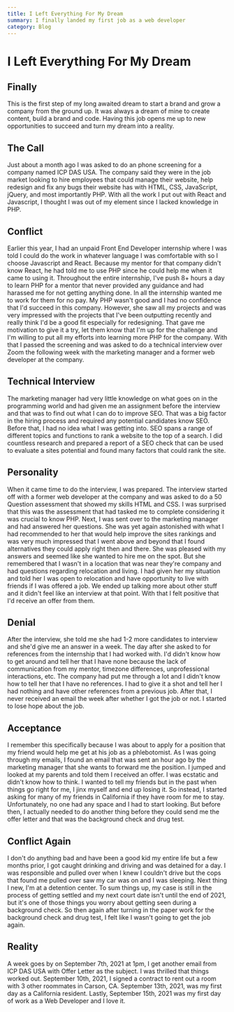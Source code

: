 ```yaml
---
title: I Left Everything For My Dream
summary: I finally landed my first job as a web developer
category: Blog
---
```


# I Left Everything For My Dream

## Finally

This is the first step of my long awaited dream to start a brand and grow a company from the ground up. It was always a dream of mine to create content, build a brand and code. Having this job opens me up to new opportunities to succeed and turn my dream into a reality.

## The Call

Just about a month ago I was asked to do an phone screening for a company named ICP DAS USA. The company said they were in the job market looking to hire employees that could manage their website, help redesign and fix any bugs their website has with HTML, CSS, JavaScript, jQuery, and most importantly PHP. With all the work I put out with React and Javascript, I thought I was out of my element since I lacked knowledge in PHP.

## Conflict

Earlier this year, I had an unpaid Front End Developer internship where I was told I could do the work in whatever language I was comfortable with so I choose Javascript and React. Because my mentor for that company didn't know React, he had told me to use PHP since he could help me when it came to using it. Throughout the entire internship, I've push 8+ hours a day to learn PHP for a mentor that never provided any guidance and had harassed me for not getting anything done. In all the internship wanted me to work for them for no pay. My PHP wasn't good and I had no confidence that I'd succeed in this company. However, she saw all my projects and was very impressed with the projects that I've been outputting recently and really think I'd be a good fit especially for redesigning. That gave me motivation to give it a try, let them know that I'm up for the challenge and I'm willing to put all my efforts into learning more PHP for the company. With that I passed the screening and was asked to do a technical interview over Zoom the following week with the marketing manager and a former web developer at the company.

## Technical Interview

The marketing manager had very little knowledge on what goes on in the programming world and had given me an assignment before the interview and that was to find out what I can do to improve SEO. That was a big factor in the hiring process and required any potential candidates know SEO. Before that, I had no idea what I was getting into. SEO spans a range of different topics and functions to rank a website to the top of a search. I did countless research and prepared a report of a SEO check that can be used to evaluate a sites potential and found many factors that could rank the site.

## Personality

When it came time to do the interview, I was prepared. The interview started off with a former web developer at the company and was asked to do a 50 Question assessment that showed my skills HTML and CSS. I was surprised that this was the assessment that had tasked me to complete considering it was crucial to know PHP. Next, I was sent over to the marketing manager and had answered her questions. She was yet again astonished with what I had recommended to her that would help improve the sites rankings and was very much impressed that I went above and beyond that I found alternatives they could apply right then and there. She was pleased with my answers and seemed like she wanted to hire me on the spot. But she remembered that I wasn't in a location that was near they're company and had questions regarding relocation and living. I had given her my situation and told her I was open to relocation and have opportunity to live with friends if I was offered a job. We ended up talking more about other stuff and it didn't feel like an interview at that point. With that I felt positive that I'd receive an offer from them.

## Denial

After the interview, she told me she had 1-2 more candidates to interview and she'd give me an answer in a week. The day after she asked to for references from the internship that I had worked with. I'd didn't know how to get around and tell her that I have none because the lack of communication from my mentor, timezone differences, unprofessional interactions, etc. The company had put me through a lot and I didn't know how to tell her that I have no references. I had to give it a shot and tell her I had nothing and have other references from a previous job. After that, I never received an email the week after whether I got the job or not. I started to lose hope about the job.

## Acceptance

I remember this specifically because I was about to apply for a position that my friend would help me get at his job as a phlebotomist. As I was going through my emails, I found an email that was sent an hour ago by the marketing manager that she wants to forward me the position. I jumped and looked at my parents and told them I received an offer. I was ecstatic and didn't know how to think. I wanted to tell my friends but in the past when things go right for me, I jinx myself and end up losing it. So instead, I started asking for many of my friends in California if they have room for me to stay. Unfortunately, no one had any space and I had to start looking. But before then, I actually needed to do another thing before they could send me the offer letter and that was the background check and drug test.

## Conflict Again

I don't do anything bad and have been a good kid my entire life but a few months prior, I got caught drinking and driving and was detained for a day. I was responsible and pulled over when I knew I couldn't drive but the cops that found me pulled over saw my car was on and I was sleeping. Next thing I new, I'm at a detention center. To sum things up, my case is still in the process of getting settled and my next court date isn't until the end of 2021, but it's one of those things you worry about getting seen during a background check. So then again after turning in the paper work for the background check and drug test, I felt like I wasn't going to get the job again.

## Reality

A week goes by on September 7th, 2021 at 1pm, I get another email from ICP DAS USA with Offer Letter as the subject. I was thrilled that things worked out. September 10th, 2021, I signed a contract to rent out a room with 3 other roommates in Carson, CA. September 13th, 2021, was my first day as a California resident. Lastly, September 15th, 2021 was my first day of work as a Web Developer and I love it.
